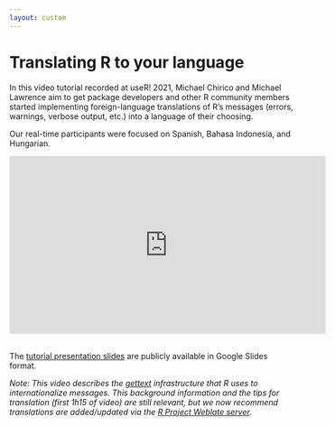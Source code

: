 ```yaml
---
layout: custom
---
```


# Translating R to your language

In this video tutorial recorded at useR! 2021, Michael Chirico and Michael Lawrence aim to get package developers and other R community members started implementing foreign-language translations of R's messages (errors, warnings, verbose output, etc.) into a language of their choosing.

Our real-time participants were focused on Spanish, Bahasa Indonesia, and Hungarian.

<iframe width="560" height="315" src="https://www.youtube-nocookie.com/embed/S3Qhqf9u6ao" title="Translating R to your language" frameborder="0" allow="accelerometer; autoplay; clipboard-write; encrypted-media; gyroscope; picture-in-picture" allowfullscreen>

</iframe>

<br> The [tutorial presentation slides](https://docs.google.com/presentation/d/16700QHu2YbqK0zCukscSqBOUtTMBAxsa_U7xEUWbT8o/edit#slide=id.p) are publicly available in Google Slides format.

*Note: This video describes the [gettext](https://www.gnu.org/software/gettext/) infrastructure that R uses to internationalize messages. This background information and the tips for translation (first 1h15 of video) are still relevant, but we now recommend translations are added/updated via the [R Project Weblate server](https://translate.rx.studio/projects/r-project/).*
